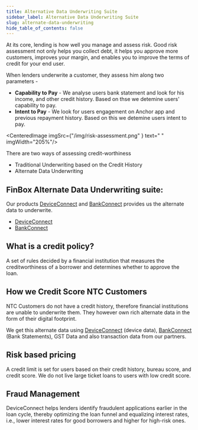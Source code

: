 ```yaml
---
title: Alternative Data Underwriting Suite
sidebar_label: Alternative Data Underwriting Suite
slug: alternate-data-underwriting
hide_table_of_contents: false
---
```




At its core, lending is how well you manage and assess risk. Good risk assessment not only helps you collect debt, it helps you approve more customers, improves your margin, and enables you to improve the terms of credit for your end user.

When lenders underwrite a customer, they assess him along two parameters - 

* **Capability to Pay** - We analyse users bank statement and look for his income, and other credit history. Based on thse we detemine users' capability to pay.
* **Intent to Pay** - We look for users engagement on Anchor app and previous repayment history. Based on this we detemine users intent to pay.

<CenteredImage  imgSrc={"/img/risk-assessment.png" } text=" " imgWidth="205%"/>

There are two ways of assessing credit-worthiness

* Traditional Underwriting based on the Credit History
* Alternate Data Underwriting




## FinBox Alternate Data Underwriting suite:

Our products [DeviceConnect](/products/device-connect) and [BankConnect](/products/bank-connect) provides us the alternate data to underwrite.


* [DeviceConnect](/products/device-connect)
* [BankConnect](/products/bank-connect)

## What is a credit policy?

A set of rules decided by a financial institution that measures the creditworthiness of a borrower and determines whether to approve the loan.



## How we Credit Score NTC Customers
NTC Customers do not have a credit history, therefore financial institutions are unable to underwrite them.
They however own rich alternate data in the form of their digital footprint. 

We get this alternate data using [DeviceConnect](/products/device-connect) (device data), [BankConnect](/products/bank-connect) (Bank Statements), GST Data and also transaction data from our partners.

## Risk based pricing

A credit limit is set for users based on their credit history, bureau score, and credit score. We do not live large ticket loans to users with low credit score.

## Fraud Management

DeviceConnect helps lenders identify fraudulent applications earlier in the loan cycle, thereby optimizing the loan funnel and equalizing interest rates, i.e., lower interest rates for good borrowers and higher for high-risk ones.
